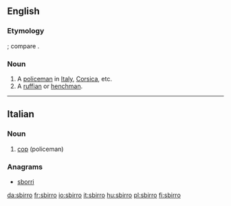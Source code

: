 ==English==

===Etymology===
{{etyl|it|en}}; compare {{etyl|fr|en}} {{term|sbire|lang=fr}}.

===Noun===
{{en-noun|s|sbirri}}

# A [[policeman]] in [[Italy]], [[Corsica]], etc.
# A [[ruffian]] or [[henchman]].

----

==Italian==

===Noun===
{{it-noun|m}}

# [[cop]] (policeman)

===Anagrams===
* [[sborri#Italian|sborri]]

[[da:sbirro]]
[[fr:sbirro]]
[[io:sbirro]]
[[it:sbirro]]
[[hu:sbirro]]
[[pl:sbirro]]
[[fi:sbirro]]